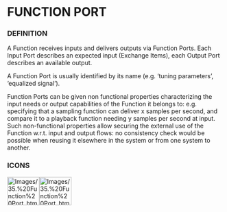             
= FUNCTION PORT =
 
=== DEFINITION ===
 
A Function receives inputs and delivers outputs via Function Ports. Each Input Port describes an expected input (Exchange Items), each Output Port describes an available output.

 
A Function Port is usually identified by its name (e.g. &lsquo;tuning parameters&rsquo;, &lsquo;equalized signal&rsquo;).

 
Function Ports can be given non functional properties characterizing the input needs or output capabilities of the Function it belongs to: e.g. specifying that a sampling function can deliver x samples per second, and compare it to a playback function needing y samples per second at input. Such non-functional properties allow securing the external use of the Function w.r.t. input and output flows: no consistency check would be possible when reusing it elsewhere in the system or from one system to another.

 
=== ICONS ===
 
[[Image:Images/35.%20Function%20Port_html_mb471f13.png|75x66px]][[Image:Images/35.%20Function%20Port_html_e035d14.png|75x66px]]

 
<br>

   
